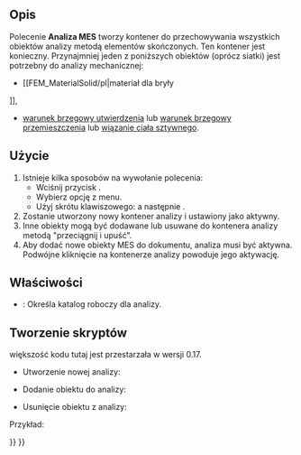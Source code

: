 <languages/>
{{Docnav/pl
|
|[[FEM_MaterialSolid/pl|Materiał dla ciała stałego]]
|[[FEM_Workbench/pl|środowisko pracy MES]]
|IconL=
|IconR=FEM_MaterialSolid.svg
|IconC=Workbench_FEM.svg
}}

{{GuiCommand/pl
|Name=FEM Analysis
|Name/pl=MES: Analiza MES
|MenuLocation=Model → Nowa analiza
|Workbenches=[[FEM_Workbench/pl|MES]]
|Shortcut={{KEY|S}} {{KEY|A}}
|SeeAlso=[[FEM_tutorial/pl|Poradnik MES]]
}}

<span id="Description"></span>
==Opis==

Polecenie '''Analiza MES''' tworzy kontener do przechowywania wszystkich obiektów analizy metodą elementów skończonych. Ten kontener jest konieczny. Przynajmniej jeden z poniższych obiektów (oprócz siatki) jest potrzebny do analizy mechanicznej:
* [[FEM_MaterialSolid/pl|materiał dla bryły
]],
* [[FEM_ConstraintFixed/pl|warunek brzegowy utwierdzenia]] lub [[FEM_ConstraintPressure/pl|warunek brzegowy przemieszczenia]] lub [[FEM_ConstraintRigidBody/pl|wiązanie ciała sztywnego]].

<span id="Usage"></span>
==Użycie==

# Istnieje kilka sposobów na wywołanie polecenia:
#* Wciśnij przycisk {{Button|[[Image:FEM_Analysis.svg|16px]] [[FEM_Analysis/pl|Nowa analiza]]}}.
#* Wybierz opcję {{MenuCommand|Model → [[Image:FEM_Analysis.svg|16px]] Nowa analiza}} z menu.
#* Użyj skrótu klawiszowego: {{KEY|S}} a następnie {{KEY|A}}.
# Zostanie utworzony nowy kontener analizy i ustawiony jako aktywny.
# Inne obiekty mogą być dodawane lub usuwane do kontenera analizy metodą "przeciągnij i upuść".
# Aby dodać nowe obiekty MES do dokumentu, analiza musi być aktywna. Podwójne kliknięcie na kontenerze analizy powoduje jego aktywację.

<span id="Properties"></span>
==Właściwości==

* {{PropertyData|OutpuDir}}: Określa katalog roboczy dla analizy.

<span id="Scripting"></span>
==Tworzenie skryptów==

większość kodu tutaj jest przestarzała w wersji 0.17.
* Utworzenie nowej analizy:
{{Code|code=
MechanicalAnalysis.makeMechanicalAnalysis( name )
}}

* Dodanie obiektu do analizy:
{{Code|code=
App.ActiveDocument.MechanicalAnalysis.Member = App.ActiveDocument.MechanicalAnalysis.Member + [ (object) ]
}}

* Usunięcie obiektu z analizy:
{{Code|code=
member = App.ActiveDocument.MechanicalAnalysis.Member
member.remove( documentobject )
 App.ActiveDocument.MechanicalAnalysis.Member = member
}}

Przykład:
{{Code|code=
import MechanicalAnalysis
analysis = MechanicalAnalysis.makeMechanicalAnalysis("MechanicalAnalysis")
FemGui.setActiveAnalysis(analysis)

addobj = App.ActiveDocument.getObject("MechanicalMaterial")
App.ActiveDocument.MechanicalAnalysis.Member = App.ActiveDocument.MechanicalAnalysis.Member + [addobj]

removeobj = App.ActiveDocument.getObject("MechanicalMaterial")
member = App.ActiveDocument.MechanicalAnalysis.Member
member.remove(removeobj)
App.ActiveDocument.MechanicalAnalysis.Member = member
}}


{{Docnav/pl
|
|[[FEM_MaterialSolid/pl|Materiał dla ciała stałego]]
|[[FEM_Workbench/pl|środowisko pracy MES]]
|IconL=
|IconR=FEM_MaterialSolid.svg
|IconC=Workbench_FEM.svg
}}

{{FEM Tools navi{{#translation:}}}}
{{Userdocnavi{{#translation:}}}}